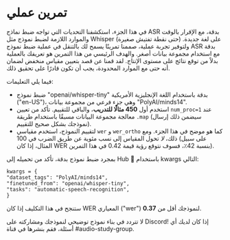 # تمرين عملي 

في هذا الجزء، استكشفنا التحديات التي تواجه ضبط نماذج ASR بدقة، مع الإقرار بالوقت والموارد اللازمة لضبط نموذج مثل Whisper (حتى نقطة تفتيش صغيرة) على لغة جديدة. ولتوفير تجربة عملية، صممنا تمرينًا يسمح لك بالتنقل في عملية ضبط نموذج ASR بدقة مع استخدام مجموعة بيانات أصغر. والهدف الرئيسي من هذا التمرين هو تعريفك بالعملية بدلاً من توقع نتائج على مستوى الإنتاج. لقد قمنا عن قصد بتعيين مقياس منخفض لضمان أنه حتى مع الموارد المحدودة، يجب أن تكون قادرًا على تحقيق ذلك.

فيما يلي التعليمات:

* ضبط نموذج "openai/whisper-tiny" بدقة باستخدام اللغة الإنجليزية الأمريكية ("en-US")، وهي جزء فرعي من مجموعة بيانات "PolyAI/minds14".
* استخدم أول **450 مثالًا للتدريب**، والباقي للتقييم. تأكد من تعيين `num_proc=1` عند معالجة مجموعة البيانات مسبقًا باستخدام طريقة `.map` (سيضمن ذلك إرسال نموذجك بشكل صحيح للتقييم).
* لتقييم النموذج، استخدم مقياسي `wer` و `wer_ortho` كما هو موضح في هذا الجزء. ومع ذلك، *لا* تحول المقياس إلى نسب مئوية عن طريق الضرب في 100 (على سبيل المثال، إذا كان WER بنسبة 42٪، فسوف نتوقع رؤية قيمة 0.42 في هذا التمرين).

بمجرد ضبط نموذج بدقة، تأكد من تحميله إلى Hub 🤗 باستخدام kwargs التالي:

```
kwargs = {
"dataset_tags": "PolyAI/minds14",
"finetuned_from": "openai/whisper-tiny",
"tasks": "automatic-speech-recognition",
}
```

ستنجح في هذا التكليف إذا كان WER المعياري ("wer") لنموذجك أقل من **0.37**.

لا تتردد في بناء نموذج توضيحي لنموذجك ومشاركته على Discord! إذا كان لديك أي أسئلة، فقم بنشرها في قناة #audio-study-group.